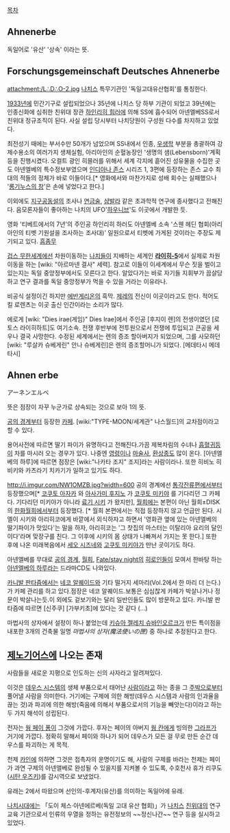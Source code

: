 [[목차]]
== Ahnenerbe ==
독일어로 '유산' '상속' 이라는 뜻.

== Forschungsgemeinschaft Deutsches Ahnenerbe ==

attachment:/L∴D∴O-2.jpg
[[나치스]] 특무기관인 '독일고대유산협회'를 통칭한다.

[[1933년]]에 민간기구로 설립되었으나 35년에 나치스 당 하부 기관이 되었고 39년에는 인종신화에 심취한 친위대 장관 [[하인리히 힘러]]에 의해 SS에 흡수되어 아넨엘베SS로서 친위대 정규조직이 된다. 사실 설립 당시부터 나치당원이 구성원 다수를 차지하고 있었다.

최전성기 때에는 부서수만 50개가 넘었으며 SS내에서 인종, [[우생학]] 부분을 총괄하여 강제수용소의 여러가지 생체실험, 아리아인의 순혈농장인 '생명의 샘(Lebensborn)'계획 등을 진행시켰다.
오컬트 광인 히믈러를 위해서 세계 각지에 흩어진 성유물을 수집한 곳도 아넨엘베의 특수정보부였으며 [[인디아나 존스]] 시리즈 1, 3편에 등장하는 존스 교수 최대의 적들의 정체가 바로 이들이다.[* 영화에서와 마찬가지로 성배 회수는 실패했으나 '[[롱기누스의 창]]'은 손에 넣었다고 한다.]

이외에도 [[지구공동설]]의 조사나 [[연금술]], [[샴발라]] 같은 초과학적 연구에 종사했다고 전해진다. 음모론자들이 좋아하는 나치의 UFO'[[하우니브]]'도 이곳에서 개발한 듯.

영화 '티베트에서의 7년'의 주인공 하인리히 하러도 아넨엘베 소속 '스웬 헤딘 협회(아리아인의 티벳 기원설을 조사하는 조사대)' 일원으로서 티벳에 가게된 것이라는 주장도 제기되고 있다. [[흠좀무]]

[[겁스 무한세계]]에선 차원이동하는 [[나치]]들이 지배하는 세계인 '''[[라이히-5]]'''에서 실제로 차원이동을 하는 [wiki: "아르마넨 결사" 세력]. 참고로 이들이 이세계에서 무슨 짓을 벌이고 있는지는 독일 중앙정부에서도 모른다고 한다. 알았다가는 바로 자기들 지휘부가 끔살당하고 연구 결과를 독일 중앙정부가 먹을 수 있을 거라는 이유라나.

비공식 설정이긴 하지만 [[에반게리온]]의 흑막. [[제레]]의 전신이 이곳이라고도 한다. 적어도 킬 로렌츠는 이곳 출신 인간이라는 소리가 많다.

에로게 [wiki: "Dies irae(게임)" Dies Irae]에서 주인공 [후지이 렌]의 전생이였던 [로토스 라이히하트]도 여기소속. 전쟁 후반부에 전투원으로서 전쟁에 투입되고 큰공을 세우나 결국 사망한다. 수정된 세계에서는 렌의 증조 할아버지가 되었으며, 그를 사모하던 [wiki: "루살카 슈베게린" 안나 슈베게린]은 렌의 증조할머니가 되었다. [메데타시 메데타시]

== Ahnen erbe ==
アーネンエルベ

뜻은 점장이 자꾸 누군가로 상속되는 것으로 보아 1의 뜻.

[[공의 경계]]부터 등장한 [[카페]]. [wiki:"TYPE-MOON/세계관" 나스월드]의 교차점이라고 할 수 있다.

용어사전에 따르면 딸기 파이가 유명하다고 전해진다.가끔 제복차림의 수녀나 [[흡혈귀]]등이 차를 마시러 오는 경우가 있다. 나중엔 [[영령]]이나 [[마술사]], [[환상종]]도 많이 온다.
[아넨엘베의 하루]에 따르면 점장은 [wiki:"나카타 조지" 조지]라는 사람이라나. 또한 히비노 히비키와 카츠라기 치카기가 일하고 있기도 하다. 

http://i.imgur.com/NW1OMZB.jpg?width=600
공의 경계에선 [[통각잔류]]편에서부터 등장했으며[* [[코쿠토 아자카]] 와 [[아사가미 후지노]] 가 [[코쿠토 미키야]] 를 기다리던 그 카페다. 기다리던 미키야가 아니라 [[료기 시키]] 가 왔지만], [[월희]]에는 본편이 아닌 월희±DISK의 [[한화월희]]에서부터 등장했다. [* 월희 본편에서는  직접 등장하지 않고 언급만 된다. 시엘이 시키와 아리히코에게 바깥에서 외식하자고 하면서 '영화관 옆에 있는 아넨엘베의 딸기파이가 맛있다'는 말을 하자, 아리히코는 '그 찻집의 마스터는 이탈리아 요리의 달인이다'라며 맞장구를 친다. 그 이후에 시키의 몸 상태가 나빠져서 가지는 못 한다.] 
또한 후에 나온 미래복음에서 [[세오 시즈네]]와 [[고쿠토 미키야]]가 만난 곳이기도 하다.

아넨엘베를 무대로 [[공의 경계]], [[월희]], [[Fate/stay night]]의 [[히로인]]들이 모여서 한바탕 하는 [[아넨엘베의 하루]]라는 드라마CD도 나와있다.

[[카니발 판타즘]]에서는 [[네코 알퀘이드]]와 기타 떨거지 세마리(Vol.2에서 한 마리 더 는다.)가 카페 관리를 하고 있다.점장은 네코 알퀘이드.보통은 심심찮게 카페가 박살나거나 정문이 박살나는듯.이 외에도 겉보기와는 달리 일반인들도 많이 방문하고 있다. 카니발 판타즘에 따르면 [신주쿠] [가부키초]에 있다는 것 같다 (...)

마법사의 상자에서 설정이 하나 붙었는데 [[키슈아 젤레치 슈바인오르크]]가 만든 특이점을 내포한 3개의 건축물 일명 ''마법사의 상자(魔法使いの匣)'' 중 하나로 추정된다고 한다.
== [[제노기어스]]에 나오는 존재 ==
사람들을 새로운 지평으로 인도하는 신의 사자라고 알려져있다.

이것은 [[데우스 시스템]]의 생체 부품으로서 태어난 [[사람]]이라고 하는 종을 그 [[주박]]으로부터 풀어낼 사람을 의미한다. 거기에는 구제에 의한 해방(데우스 시스템과 사람의 인과율을 끊는 것)과 파괴에 의한 해방(죽음에 의해서 부품으로서의 기능을 빼앗는다)이라고 하는 두 가지 해석이 성립된다.

전자는 [[웡 페이 퐁]]이 그것에 가깝다. 후자는 페이의 아버지 [[웡 칸]]에게 빙의한 [[그라프]]가 거기에 가깝다. 정확히 말해서 페이와 하나가 되어 데우스가 모든 걸 무로 만든 순간 데우스를 파괴하는 게 목적.

천제 [[카인]]에 의하면 그것은 접촉자의 운명이기도 해, 사람의 구제를 바라는 천제는 페이가 과연 구제의 아넨앨베로 완성될 수 있을지를 지켜볼 수 있도록, 수호천사 휴가 리쿠도([[시탄 우즈키]])를 감시역으로 보냈었다.
 
유래는 2에서 따왔으며 선인의-후계자(유산)를 의미하는 독일어에 유래.

[[나치]]시대에는 「도이 체스·아넨에르베(독일 고대 유산 협회)」가 [[나치스]] [[친위대]]의 연구 교육 기관으로서 인류의 우열을 정하는 유전정보의 ~~정신나간~~ 연구 등을 실시하고 있었다. 
